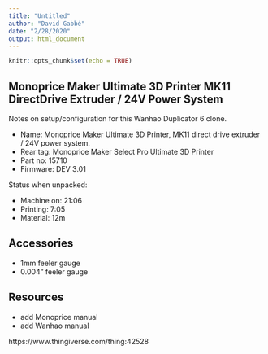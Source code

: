 ```yaml
---
title: "Untitled"
author: "David Gabbé"
date: "2/28/2020"
output: html_document
---
```


```r
knitr::opts_chunk$set(echo = TRUE)
```

## Monoprice Maker Ultimate 3D Printer MK11 DirectDrive Extruder / 24V Power System

Notes on setup/configuration for this Wanhao Duplicator 6 clone.

* Name: Monoprice Maker Ultimate 3D Printer, MK11 direct drive extruder / 24V power system.
* Rear tag: Monoprice Maker Select Pro Ultimate 3D Printer
* Part no: 15710
* Firmware: DEV 3.01

Status when unpacked:

* Machine on: 21:06
* Printing: 7:05
* Material: 12m

## Accessories

* 1mm feeler gauge
* 0.004" feeler gauge

## Resources

* add Monoprice manual
* add Wanhao manual

https://www.thingiverse.com/thing:42528

